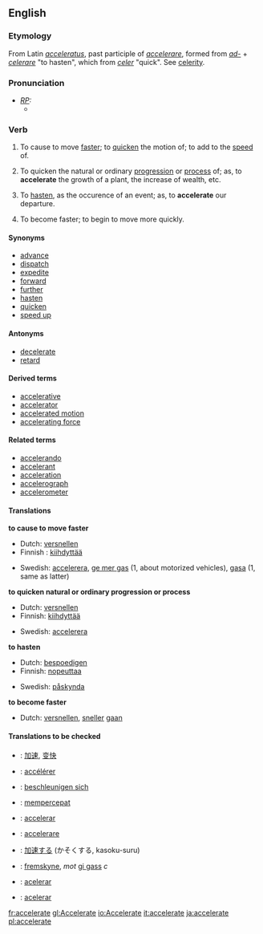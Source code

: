 ==English==

===Etymology===
From Latin ''[[acceleratus]]'', past participle of ''[[accelerare]]'', formed from ''[[ad-]]'' + ''[[celerare]]'' "to hasten", which from ''[[celer]]'' "quick". See [[celerity]].

===Pronunciation===
* ''[[RP]]:''
** {{IPA|/əkˈseləˌreɪt/}}

===Verb===
{{en-infl-reg-other-e|accelerat|e||}}
# {{transitive}} To cause to move [[faster]]; to [[quicken]] the motion of; to add to the [[speed]] of.
# {{transitive}} To quicken the natural or ordinary [[progression]] or [[process]] of; as, to '''accelerate''' the growth of a plant, the increase of wealth, etc.
# {{transitive}} To [[hasten]], as the occurence of an event; as, to '''accelerate''' our departure.
# {{intransitive}} To become faster; to begin to move more quickly.

====Synonyms====
* [[advance]]
* [[dispatch]]
* [[expedite]]
* [[forward]]
* [[further]]
* [[hasten]]
* [[quicken]]
* [[speed up]]

====Antonyms====
* [[decelerate]]
* [[retard]]

====Derived terms====
* [[accelerative]]
* [[accelerator]]
* [[accelerated motion]]
* [[accelerating force]]

====Related terms====
* [[accelerando]]
* [[accelerant]]
* [[acceleration]]
* [[accelerograph]]
* [[accelerometer]]

====Translations====
'''to cause to move faster'''
{{top}}
* Dutch: [[versnellen]]
* Finnish : [[kiihdyttää]]
{{mid}}
* Swedish: [[accelerera]], [[ge mer gas]] (1, about motorized vehicles), [[gasa]] (1, same as latter)
{{bottom}}

'''to quicken natural or ordinary progression or process'''
{{top}}
* Dutch: [[versnellen]]
* Finnish: [[kiihdyttää]]
{{mid}}
* Swedish: [[accelerera]]
{{bottom}}

'''to hasten'''
{{top}}
* Dutch: [[bespoedigen]]
* Finnish: [[nopeuttaa]]
{{mid}}
* Swedish: [[påskynda]]
{{bottom}}

'''to become faster'''
{{top}}
* Dutch: [[versnellen]], [[sneller]] [[gaan]]
{{mid}}
{{bottom}}

====Translations to be checked====
{{checktrans}}
*{{ttbc|Chinese}}: [[加速]], [[变快]]
*{{ttbc|French}}: [[accélérer]]
*{{ttbc|German}}: [[beschleunigen sich]]
*{{ttbc|Indonesian}}: [[cepat|mempercepat]]
*{{ttbc|Interlingua}}: [[accelerar]]
*{{ttbc|Italian}}: [[accelerare]]
*{{ttbc|Japanese}}: [[加速]]する (かそくする, kasoku-suru)
*{{ttbc|Norwegian}}: [[fremskyne]], ''mot'' [[gi gass]] ''c''
*{{ttbc|Portuguese}}: [[acelerar]]
*{{ttbc|Spanish}}: [[acelerar]]
[[fr:accelerate]]
[[gl:Accelerate]]
[[io:Accelerate]]
[[it:accelerate]]
[[ja:accelerate]]
[[pl:accelerate]]